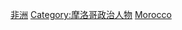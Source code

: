 {{Catnav|頁面分類|各種主題的頁面分類|按國家分類|各國歷史|摩洛哥历史}}
{{Catnav|頁面分類|各種主題的頁面分類|按國家分類|各國人物|摩洛哥人}}
{{Catnav|頁面分類|历史|各國歷史|摩洛哥历史}}
{{Catnav|頁面分類|历史|各區域的歷史|非洲历史|摩洛哥历史}}
{{Catnav|頁面分類|人类社会|人物|各國人物|摩洛哥人}}
{{Catnav|頁面分類|人物|各國人物|摩洛哥人}}

{{Commons category|Monarchs of Morocco}}

[[Category:各国君主|非洲]]
[[Category:摩洛哥政治人物|Category:摩洛哥政治人物]]
[[Category:各国国家元首|Morocco]]